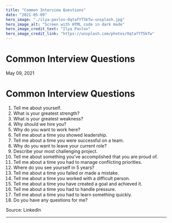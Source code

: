 ```yaml
---
title: "Common Interview Questions"
date: "2021-05-09"
hero_image: "./ilya-pavlov-OqtafYT5kTw-unsplash.jpg"
hero_image_alt: "Screen with HTML code in dark mode"
hero_image_credit_text: "Ilya Pavlov"
hero_image_credit_link: "https://unsplash.com/photos/OqtafYT5kTw"
---
```


Common Interview Questions
==========================

May 09, 2021

Common Interview Questions
==========================

1.  Tell me about yourself.
2.  What is your greatest strength?
3.  What is your greatest weakness?
4.  Why should we hire you?
5.  Why do you want to work here?
6.  Tell me about a time you showed leadership.
7.  Tell me about a time you were successful on a team.
8.  Why do you want to leave your current role?
9.  Describe your most challenging project.
10.  Tell me about something you’ve accomplished that you are proud of.
11.  Tell me about a time you had to manage conflicting priorities.
12.  Where do you see yourself in 5 years?
13.  Tell me about a time you failed or made a mistake.
14.  Tell me about a time you worked with a difficult person.
15.  Tell me about a time you have created a goal and achieved it.
16.  Tell me about a time you had to handle pressure.
17.  Tell me about a time you had to learn something quickly.
18.  Do you have any questions for me?

Source: LinkedIn

* * *
